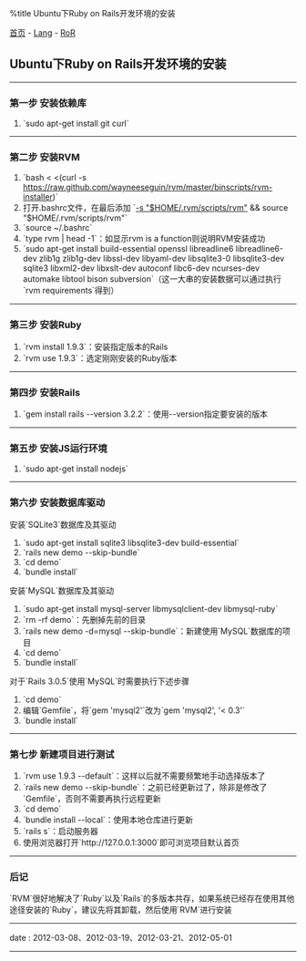%title Ubuntu下Ruby on Rails开发环境的安装

[[../../../index|首页]] - [[../index|Lang]] - [[index|RoR]]
==Ubuntu下Ruby on Rails开发环境的安装==
----
===第一步 安装依赖库===

# `sudo apt-get install git curl`
----
===第二步 安装RVM===

# `bash < <(curl -s https://raw.github.com/wayneeseguin/rvm/master/binscripts/rvm-installer)`
# 打开.bashrc文件，在最后添加 `[[ -s "$HOME/.rvm/scripts/rvm" ]] && source "$HOME/.rvm/scripts/rvm"`
# `source ~/.bashrc`
# `type rvm | head -1`：如显示rvm is a function则说明RVM安装成功
# `sudo apt-get install build-essential openssl libreadline6 libreadline6-dev zlib1g zlib1g-dev libssl-dev libyaml-dev libsqlite3-0 libsqlite3-dev sqlite3 libxml2-dev libxslt-dev autoconf libc6-dev ncurses-dev automake libtool bison subversion`（这一大串的安装数据可以通过执行`rvm requirements`得到）
----
===第三步 安装Ruby===

# `rvm install 1.9.3`：安装指定版本的Rails
# `rvm use 1.9.3`：选定刚刚安装的Ruby版本
----
===第四步 安装Rails===

# `gem install rails --version 3.2.2`：使用--version指定要安装的版本
----
===第五步 安装JS运行环境===

# `sudo apt-get install nodejs`
----
===第六步 安装数据库驱动===

安装`SQLite3`数据库及其驱动
# `sudo apt-get install sqlite3 libsqlite3-dev build-essential`
# `rails new demo --skip-bundle`
# `cd demo`
# `bundle install`

安装`MySQL`数据库及其驱动
# `sudo apt-get install mysql-server libmysqlclient-dev libmysql-ruby`
# `rm -rf demo`：先删掉先前的目录
# `rails new demo -d=mysql --skip-bundle`：新建使用`MySQL`数据库的项目
# `cd demo`
# `bundle install`

对于`Rails 3.0.5`使用`MySQL`时需要执行下述步骤
# `cd demo`
# 编辑`Gemfile`，将`gem 'mysql2'`改为`gem 'mysql2', '< 0.3'`
# `bundle install`
----
===第七步 新建项目进行测试===

# `rvm use 1.9.3 --default`：这样以后就不需要频繁地手动选择版本了
# `rails new demo --skip-bundle`：之前已经更新过了，除非是修改了`Gemfile`，否则不需要再执行远程更新
# `cd demo`
# `bundle install --local`：使用本地仓库进行更新
# `rails s`：启动服务器
# 使用浏览器打开`http://127.0.0.1:3000`即可浏览项目默认首页
----
===后记===

`RVM`很好地解决了`Ruby`以及`Rails`的多版本共存，如果系统已经存在使用其他途径安装的`Ruby`，建议先将其卸载，然后使用`RVM`进行安装
----
<red>date</red> : 2012-03-08、2012-03-19、2012-03-21、2012-05-01
----
